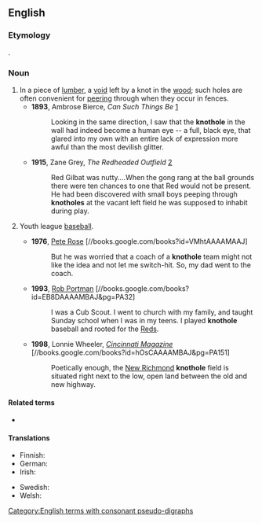 ==English==

===Etymology===
{{compound|en|knot|hole}}.

===Noun===
{{en-noun}}

# In a piece of [[lumber]], a [[void]] left by a knot in the [[wood]]; such holes are often convenient for [[peering]] through when they occur in fences.
#* '''1893''', Ambrose Bierce, ''Can Such Things Be'' [http://etext.virginia.edu/etcbin/ot2www-pubeng?specfile=/texts/english/modeng/publicsearch/modengpub.o2w&act=surround&offset=94501230&tag=Bierce,+Ambrose:+Can+Such+Things+Be,+1893&query=+knothole&id=BieCans]
#*: Looking in the same direction, I saw that the '''knothole''' in the wall had indeed become a human eye -- a full, black eye, that glared into my own with an entire lack of expression more awful than the most devilish glitter.
#* '''1915''', Zane Grey, ''The Redheaded Outfield'' [http://etext.virginia.edu/etcbin/ot2www-pubeng?specfile=/texts/english/modeng/publicsearch/modengpub.o2w&act=text&offset=329695594&textreg=1&query=knothole&id=GreRedh]
#*: Red Gilbat was nutty....When the gong rang at the ball grounds there were ten chances to one that Red would not be present. He had been discovered with small boys peeping through '''knotholes''' at the vacant left field he was supposed to inhabit during play.
# {{lb|en|Cincinnati|sports}} Youth league [[baseball]].
#* '''1976''', [[w:Pete Rose|Pete Rose]] [//books.google.com/books?id=VMhtAAAAMAAJ]
#*: But he was worried that a coach of a '''knothole''' team might not like the idea and not let me switch-hit. So, my dad went to the coach.
#* '''1993''', [[w:Rob Portman|Rob Portman]] [//books.google.com/books?id=EB8DAAAAMBAJ&pg=PA32]
#*: I was a Cub Scout. I went to church with my family, and taught Sunday school when I was in my teens. I played '''knothole''' baseball and rooted for the [[w:Cincinnati Reds|Reds]].
#* '''1998''', Lonnie Wheeler, ''[[w:Cincinnati Magazine|Cincinnati Magazine]]'' [//books.google.com/books?id=hOsCAAAAMBAJ&pg=PA151]
#*: Poetically enough, the [[w:New Richmond, Ohio|New Richmond]] '''knothole''' field is situated right next to the low, open land between the old and new highway.

====Related terms====
* {{sense|baseball}} {{l|en|peewee}}

====Translations====
{{trans-top|void left by a knot in the wood}}
* Finnish: {{t|fi|oksanreikä}}
* German: {{t+|de|Astloch|n}}
* Irish: {{t|ga|poll cranra|m}}
{{trans-mid}}
* Swedish: {{t|sv|kvisthål|n}}
* Welsh: {{t|cy|twll cainc|m}}
{{trans-bottom}}

[[Category:English terms with consonant pseudo-digraphs]]